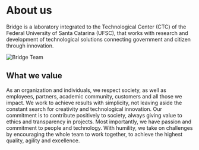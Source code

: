 # About us

Bridge is a laboratory integrated to the Technological Center (CTC) of the Federal University of Santa Catarina
(UFSC), that works with research and development of technological solutions connecting government and citizen
through innovation.

![Bridge Team](/static/image/team.png)

## What we value

As an organization and individuals, we respect society, as well as employees, partners, academic community,
customers and all those we impact. We work to achieve results with simplicity, not leaving aside the constant
search for creativity and technological innovation. Our commitment is to contribute positively to society,
always giving value to ethics and transparency in projects. Most importantly, we have passion and commitment to
people and technology. With humility, we take on challenges by encouraging the whole team to work together, to
achieve the highest quality, agility and excellence.
